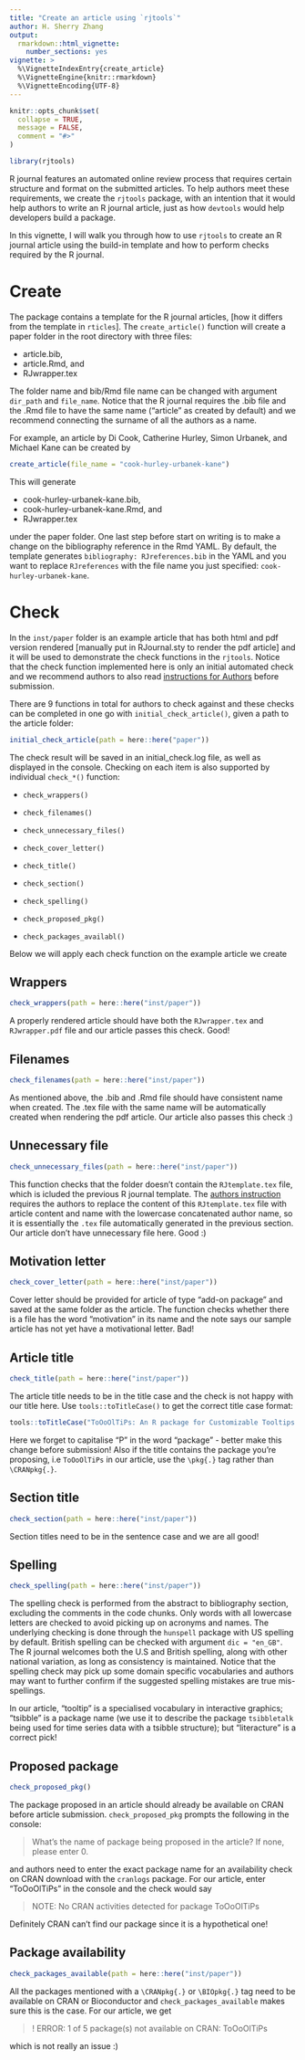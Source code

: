 ```yaml
---
title: "Create an article using `rjtools`"
author: H. Sherry Zhang
output: 
  rmarkdown::html_vignette:
    number_sections: yes
vignette: >
  %\VignetteIndexEntry{create_article}
  %\VignetteEngine{knitr::rmarkdown}
  %\VignetteEncoding{UTF-8}
---
```


```r
knitr::opts_chunk$set(
  collapse = TRUE,
  message = FALSE,
  comment = "#>"
)
```

```r
library(rjtools)
```

R journal features an automated online review process that requires certain structure and format on the submitted articles. To help authors meet these requirements, we create the `rjtools` package, with an intention that it would help authors to write an R journal article, just as how `devtools` would help developers build a package. 

In this vignette, I will walk you through how to use `rjtools` to create an R journal article using the build-in template and how to perform checks required by the R journal.

# Create 

The package contains a template for the R journal articles, [how it differs from the template in `rticles`]. The `create_article()` function will create a paper folder in the root directory with three files: 

  - article.bib, 
  - article.Rmd, and 
  - RJwrapper.tex

The folder name and bib/Rmd file name can be changed with argument `dir_path` and `file_name`. Notice that the R journal requires the .bib file and the .Rmd file to have the same name ("article" as created by default) and we recommend connecting the surname of all the authors as a name. 

For example, an article by Di Cook, Catherine Hurley, Simon Urbanek, and Michael Kane can be created by

```r
create_article(file_name = "cook-hurley-urbanek-kane")
```


This will generate 
  
  - cook-hurley-urbanek-kane.bib, 
  - cook-hurley-urbanek-kane.Rmd, and 
  - RJwrapper.tex
  
under the paper folder. One last step before start on writing is to make a change on the bibliography reference in the Rmd YAML. By default, the template generates `bibliography: RJreferences.bib` in the YAML and you want to replace `RJreferences` with the file name you just specified: `cook-hurley-urbanek-kane`.

# Check

In the `inst/paper` folder is an example article that has both html and pdf version rendered [manually put in RJournal.sty to render the pdf article] and it will be used to demonstrate the check functions in the `rjtools`. Notice that the check function implemented here is only an initial automated check and we recommend authors to also read [instructions for Authors](https://journal.r-project.org/share/author-guide.pdf) before submission. 

There are 9 functions in total for authors to check against and these checks can be completed in one go with `initial_check_article()`, given a path to the article folder: 

```r
initial_check_article(path = here::here("paper"))
```

The check result will be saved in an initial_check.log file, as well as displayed in the console. Checking on each item is also supported by individual `check_*()` function: 

  - `check_wrappers()`
  - `check_filenames()`
  - `check_unnecessary_files()`
  - `check_cover_letter()`
  
  - `check_title()`
  - `check_section()`
  - `check_spelling()`
  - `check_proposed_pkg()`
  - `check_packages_availabl()`

Below we will apply each check function on the example article we create

## Wrappers

```r
check_wrappers(path = here::here("inst/paper"))
```

A properly rendered article should have both the `RJwrapper.tex` and `RJwrapper.pdf` file and our article passes this check. Good!

## Filenames

```r
check_filenames(path = here::here("inst/paper"))
```

As mentioned above, the .bib and .Rmd file should have consistent name when created. The .tex file with the same name will be automatically created when rendering the pdf article. Our article also passes this check :)

## Unnecessary file

```r
check_unnecessary_files(path = here::here("inst/paper")) 
```

This function checks that the folder doesn't contain the `RJtemplate.tex` file, which is icluded the previous R journal template. The [authors instruction](https://journal.r-project.org/share/author-guide.pdf) requires the authors to replace the content of this `RJtemplate.tex` file with article content and name with the lowercase concatenated author name, so it is essentially the `.tex` file automatically generated in the previous section. Our article don't have unnecessary file here. Good :)

## Motivation letter

```r
check_cover_letter(path = here::here("inst/paper")) 
```

Cover letter should be provided for article of type "add-on package" and saved at the same folder as the article. The function checks whether there is a file has the word "motivation" in its name and the note says our sample article has not yet have a motivational letter. Bad!

## Article title

```r
check_title(path = here::here("inst/paper")) 
```

The article title needs to be in the title case and the check is not happy with our title here. Use `tools::toTitleCase()` to get the correct title case format:

```r
tools::toTitleCase("ToOoOlTiPs: An R package for Customizable Tooltips in Interactive Graphics")
```

Here we forget to capitalise "P" in the word "package" - better make this change before submission! Also if the title contains the package you're proposing, i.e `ToOoOlTiPs` in our article, use the `\pkg{.}` tag rather than `\CRANpkg{.}`.

## Section title

```r
check_section(path = here::here("inst/paper")) 
```

Section titles need to be in the sentence case and we are all good!

## Spelling

```r
check_spelling(path = here::here("inst/paper")) 
```

The spelling check is performed from the abstract to bibliography section, excluding the comments in the code chunks. Only words with all lowercase letters are checked to avoid picking up on acronyms and names.
The underlying checking is done through the `hunspell` package with US spelling by default. British spelling can be checked with argument `dic = "en_GB"`. The R journal welcomes both the U.S and British spelling, along with other national variation, as long as consistency is maintained. Notice that the spelling check may pick up some domain specific vocabularies and authors may want to further confirm if the suggested spelling mistakes are true mis-spellings.

In our article, "tooltip" is a specialised vocabulary in interactive graphics; "tsibble" is a package name (we use it to describe the package `tsibbletalk` being used for time series data with a tsibble structure); but "literacture" is a correct pick!


## Proposed package

```r
check_proposed_pkg() 
```

The package proposed in an article should already be available on CRAN before article submission. `check_proposed_pkg` prompts the following in the console:

  > What's the name of package being proposed in the article? If none, please enter 0. 

and authors need to enter the exact package name for an availability check on CRAN download with the `cranlogs` package. For our article, enter "ToOoOlTiPs" in the console and the check would say 

  > NOTE: No CRAN activities detected for package ToOoOlTiPs
  
Definitely CRAN can't find our package since it is a hypothetical one!  

## Package availability

```r
check_packages_available(path = here::here("inst/paper")) 
```

All the packages mentioned with a `\CRANpkg{.}` or `\BIOpkg{.}` tag need to be available on CRAN or Bioconductor and `check_packages_available` makes sure this is the case. For our article, we get 

 > ! ERROR: 1 of 5 package(s) not available on CRAN: ToOoOlTiPs
 
which is not really an issue :)







